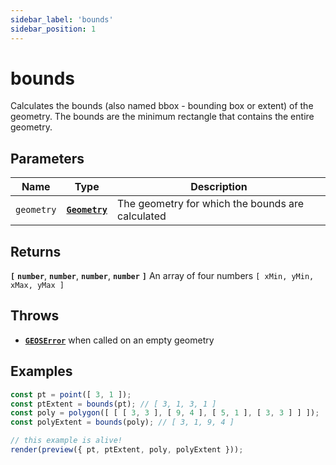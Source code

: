 ```yaml
---
sidebar_label: 'bounds'
sidebar_position: 1
---
```


# bounds

Calculates the bounds (also named bbox - bounding box or extent) of the geometry.
The bounds are the minimum rectangle that contains the entire geometry.

## Parameters

| Name | Type | Description |
| --- | :-: | --- |
| `geometry` | [**`Geometry`**](../types/Geometry/index.mdx) | The geometry for which the bounds are calculated |

## Returns

**`[`** **`number`**, **`number`**, **`number`**, **`number`** **`]`** An array of four numbers `[ xMin, yMin, xMax, yMax ]`

## Throws

- [**`GEOSError`**](../types/errors.mdx#GEOSError) when called on an empty geometry

## Examples

```js live noInline
const pt = point([ 3, 1 ]);
const ptExtent = bounds(pt); // [ 3, 1, 3, 1 ]
const poly = polygon([ [ [ 3, 3 ], [ 9, 4 ], [ 5, 1 ], [ 3, 3 ] ] ]);
const polyExtent = bounds(poly); // [ 3, 1, 9, 4 ]

// this example is alive!
render(preview({ pt, ptExtent, poly, polyExtent }));
```
